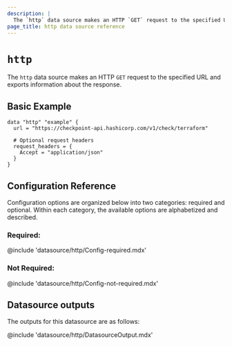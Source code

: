 ```yaml
---
description: |
  The `http` data source makes an HTTP `GET` request to the specified URL and exports information about the response.
page_title: http data source reference
---
```


<BadgesHeader>
  <PluginBadge type="official" />
  <PluginBadge type="hcp_packer_ready" />
</BadgesHeader>

# `http`

The `http` data source makes an HTTP `GET` request to the specified URL and exports information about the response.


## Basic Example

```hcl
data "http" "example" {
  url = "https://checkpoint-api.hashicorp.com/v1/check/terraform"

  # Optional request headers
  request_headers = {
    Accept = "application/json"
  }
}
```

## Configuration Reference

Configuration options are organized below into two categories: required and
optional. Within each category, the available options are alphabetized and
described.

### Required:

@include 'datasource/http/Config-required.mdx'

### Not Required:
@include 'datasource/http/Config-not-required.mdx'

## Datasource outputs

The outputs for this datasource are as follows:

@include 'datasource/http/DatasourceOutput.mdx'
